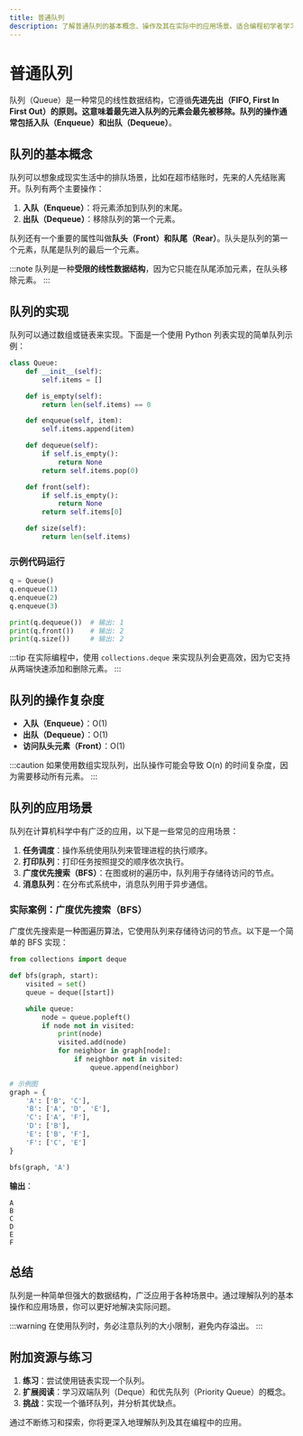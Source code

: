 ```yaml
---
title: 普通队列
description: 了解普通队列的基本概念、操作及其在实际中的应用场景。适合编程初学者学习线性数据结构。
---
```


# 普通队列

队列（Queue）是一种常见的线性数据结构，它遵循**先进先出（FIFO, First In First Out）**的原则。这意味着最先进入队列的元素会最先被移除。队列的操作通常包括**入队（Enqueue）**和**出队（Dequeue）**。

## 队列的基本概念

队列可以想象成现实生活中的排队场景，比如在超市结账时，先来的人先结账离开。队列有两个主要操作：

1. **入队（Enqueue）**：将元素添加到队列的末尾。
2. **出队（Dequeue）**：移除队列的第一个元素。

队列还有一个重要的属性叫做**队头（Front）**和**队尾（Rear）**。队头是队列的第一个元素，队尾是队列的最后一个元素。

:::note
队列是一种**受限的线性数据结构**，因为它只能在队尾添加元素，在队头移除元素。
:::

## 队列的实现

队列可以通过数组或链表来实现。下面是一个使用 Python 列表实现的简单队列示例：

```python
class Queue:
    def __init__(self):
        self.items = []

    def is_empty(self):
        return len(self.items) == 0

    def enqueue(self, item):
        self.items.append(item)

    def dequeue(self):
        if self.is_empty():
            return None
        return self.items.pop(0)

    def front(self):
        if self.is_empty():
            return None
        return self.items[0]

    def size(self):
        return len(self.items)
```

### 示例代码运行

```python
q = Queue()
q.enqueue(1)
q.enqueue(2)
q.enqueue(3)

print(q.dequeue())  # 输出: 1
print(q.front())    # 输出: 2
print(q.size())     # 输出: 2
```

:::tip
在实际编程中，使用 `collections.deque` 来实现队列会更高效，因为它支持从两端快速添加和删除元素。
:::

## 队列的操作复杂度

- **入队（Enqueue）**：O(1)
- **出队（Dequeue）**：O(1)
- **访问队头元素（Front）**：O(1)

:::caution
如果使用数组实现队列，出队操作可能会导致 O(n) 的时间复杂度，因为需要移动所有元素。
:::

## 队列的应用场景

队列在计算机科学中有广泛的应用，以下是一些常见的应用场景：

1. **任务调度**：操作系统使用队列来管理进程的执行顺序。
2. **打印队列**：打印任务按照提交的顺序依次执行。
3. **广度优先搜索（BFS）**：在图或树的遍历中，队列用于存储待访问的节点。
4. **消息队列**：在分布式系统中，消息队列用于异步通信。

### 实际案例：广度优先搜索（BFS）

广度优先搜索是一种图遍历算法，它使用队列来存储待访问的节点。以下是一个简单的 BFS 实现：

```python
from collections import deque

def bfs(graph, start):
    visited = set()
    queue = deque([start])

    while queue:
        node = queue.popleft()
        if node not in visited:
            print(node)
            visited.add(node)
            for neighbor in graph[node]:
                if neighbor not in visited:
                    queue.append(neighbor)

# 示例图
graph = {
    'A': ['B', 'C'],
    'B': ['A', 'D', 'E'],
    'C': ['A', 'F'],
    'D': ['B'],
    'E': ['B', 'F'],
    'F': ['C', 'E']
}

bfs(graph, 'A')
```

**输出**：
```
A
B
C
D
E
F
```

## 总结

队列是一种简单但强大的数据结构，广泛应用于各种场景中。通过理解队列的基本操作和应用场景，你可以更好地解决实际问题。

:::warning
在使用队列时，务必注意队列的大小限制，避免内存溢出。
:::

## 附加资源与练习

1. **练习**：尝试使用链表实现一个队列。
2. **扩展阅读**：学习双端队列（Deque）和优先队列（Priority Queue）的概念。
3. **挑战**：实现一个循环队列，并分析其优缺点。

通过不断练习和探索，你将更深入地理解队列及其在编程中的应用。